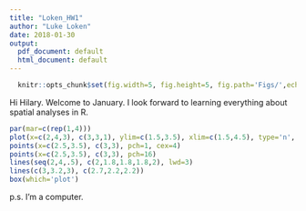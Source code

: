 ```yaml
---
title: "Loken_HW1"
author: "Luke Loken"
date: 2018-01-30
output:
  pdf_document: default
  html_document: default
---
```



```r
  knitr::opts_chunk$set(fig.width=5, fig.height=5, fig.path='Figs/',echo = TRUE)
```
  
Hi Hilary. Welcome to January. I look forward to learning everything about spatial analyses in R. 

```r
par(mar=c(rep(1,4)))
plot(x=c(2,4,3), c(3,3,1), ylim=c(1.5,3.5), xlim=c(1.5,4.5), type='n', axes=F, xlab='', ylab='')
points(x=c(2.5,3.5), c(3,3), pch=1, cex=4)
points(x=c(2.5,3.5), c(3,3), pch=16)
lines(seq(2,4,.5), c(2,1.8,1.8,1.8,2), lwd=3)
lines(c(3,3.2,3), c(2.7,2.2,2.2))
box(which='plot')

```

p.s. I'm a computer. 

